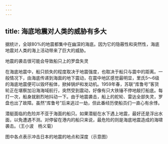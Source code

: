 ```yaml
---
---
---
```

title: 海底地震对人类的威胁有多大
---




据统计，全球80%的地震都集中在幽深的海底。因为它的隐蔽性和突然性，海底地震对人类的海上活动带来了巨大的威胁。

地震的袭击很可能会导致船只上的罗盘失灵



在海底地震中，船只损失的程度取决于地震强度，也取决于船只与震中的距离。一般情况下，由海底传递到海面的地下震动，在震中地区感觉最明显，里氏5～6级的海底地震便可以毁坏船体，掀掉锅炉和发动机。1959年春，苏联“库鲁号”客货轮正在堪察加沿海海域航行，突然受到震动，好像有只大铁锤不停地敲打船底。每打一次，船身就剧烈地抖动一下。由于地震袭击，船上的舵轮、雷达全部失灵，罗盘也出了故障。虽然“库鲁号”后来逃过一劫，但此番经历使船员们一直心有余悸。

潜艇面临的危险并不亚于海面的船只。如果潜艇在水下遇上地震，最好还是浮出水面，以免遭遇不测。对停留在港内的船只来说，最危险的则是海底地震造成的海啸袭击。（王小波　杨义菊）

图中各点表示冲击日本的地震的地点和深度（示意图）